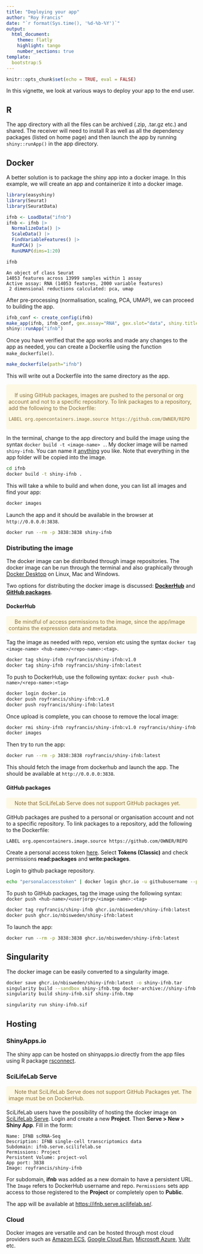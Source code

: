 ```yaml
---
title: "Deploying your app"
author: "Roy Francis"
date: "`r format(Sys.time(), '%d-%b-%Y')`"
output:
  html_document:
    theme: flatly
    highlight: tango
    number_sections: true
template:
  bootstrap:5
---
```


```r
knitr::opts_chunk$set(echo = TRUE, eval = FALSE)
```

In this vignette, we look at various ways to deploy your app to the end user.

## R

The app directory with all the files can be archived (.zip, .tar.gz etc.) and shared. The receiver will need to install R as well as all the dependency packages (listed on home page) and then launch the app by running `shiny::runApp()` in the app directory.

## Docker

A better solution is to package the shiny app into a docker image. In this example, we will create an app and containerize it into a docker image.

```r
library(easyshiny)
library(Seurat)
library(SeuratData)

ifnb <- LoadData("ifnb")
ifnb <- ifnb |>
  NormalizeData() |>
  ScaleData() |>
  FindVariableFeatures() |>
  RunPCA() |>
  RunUMAP(dims=1:20)

ifnb
```

```
An object of class Seurat 
14053 features across 13999 samples within 1 assay 
Active assay: RNA (14053 features, 2000 variable features)
 2 dimensional reductions calculated: pca, umap
```

After pre-processing (normalisation, scaling, PCA, UMAP), we can proceed to building the app.

```r
ifnb_conf <- create_config(ifnb)
make_app(ifnb, ifnb_conf, gex.assay="RNA", gex.slot="data", shiny.title = "IFNB", shiny.dir="ifnb")
shiny::runApp("ifnb")
```

Once you have verified that the app works and made any changes to the app as needed, you can create a Dockerfile using the function `make_dockerfile()`.

```r
make_dockerfile(path="ifnb")
```

This will write out a Dockerfile into the same directory as the app.

<div style="color: #8a6d3b;background-color: #fcf8e3;border-color:#faebcc; padding:6px; border-radius:4px; margin: 1em 0;" style="block">
<p style="color: #8a6d3b;background-color: #fcf8e3;">
&nbsp; <i class="fas fa-exclamation-circle"></i> &nbsp; If using GitHub packages, images are pushed to the personal or org account and not to a specific repository. To link packages to a repository, add the following to the Dockerfile:
</p>

```
LABEL org.opencontainers.image.source https://github.com/OWNER/REPO
```
</div>

In the terminal, change to the app directory and build the image using the syntax `docker build -t <image-name> .`. My docker image will be named `shiny-ifnb`. You can name it [anything](https://docs.docker.com/engine/reference/commandline/tag/) you like. Note that everything in the app folder will be copied into the image.

```bash
cd ifnb
docker build -t shiny-ifnb .
```

This will take a while to build and when done, you can list all images and find your app:

```bash
docker images
```

Launch the app and it should be available in the browser at `http://0.0.0.0:3838`.

```bash
docker run --rm -p 3838:3838 shiny-ifnb
```

### Distributing the image

The docker image can be distributed through image repositories. The docker image can be run through the terminal and also graphically through [Docker Desktop](https://www.docker.com/products/docker-desktop/) on Linux, Mac and Windows.

Two options for distributing the docker image is discussed: [**DockerHub**](https://hub.docker.com/) and [**GitHub packages**](https://github.com/features/packages).

#### DockerHub

<p style="color: #8a6d3b;background-color: #fcf8e3;border-color:#faebcc;padding: 6px;border-radius: 4px;" style="inline-block">
&nbsp; <i class="fas fa-exclamation-circle"></i> &nbsp; Be mindful of access permissions to the image, since the app/image contains the expression data and metadata.
</p>

Tag the image as needed with repo, version etc using the syntax `docker tag <image-name> <hub-name>/<repo-name>:<tag>`.

```bash
docker tag shiny-ifnb royfrancis/shiny-ifnb:v1.0
docker tag shiny-ifnb royfrancis/shiny-ifnb:latest
```

To push to DockerHub, use the following syntax: `docker push <hub-name>/<repo-name>:<tag>`

```bash
docker login docker.io
docker push royfrancis/shiny-ifnb:v1.0
docker push royfrancis/shiny-ifnb:latest
```

Once upload is complete, you can choose to remove the local image:

```bash
docker rmi shiny-ifnb royfrancis/shiny-ifnb:v1.0 royfrancis/shiny-ifnb:latest
docker images
```

Then try to run the app:

```bash
docker run --rm -p 3838:3838 royfrancis/shiny-ifnb:latest
```

This should fetch the image from dockerhub and launch the app. The should be available at `http://0.0.0.0:3838`.

#### GitHub packages

<p style="color: #8a6d3b;background-color: #fcf8e3;border-color:#faebcc;padding: 6px;border-radius: 4px;" style="inline-block">
&nbsp; <i class="fas fa-exclamation-circle"></i> &nbsp; Note that SciLifeLab Serve does not support GitHub packages yet.
</p>

GitHub packages are pushed to a personal or organisation account and not to a specific repository. To link packages to a repository, add the following to the Dockerfile:

`LABEL org.opencontainers.image.source https://github.com/OWNER/REPO`

Create a personal access token [here](https://github.com/settings/tokens). Select **Tokens (Classic)** and check permissions **read:packages** and **write:packages**.

Login to github package repository.

```bash
echo "personalaccesstoken" | docker login ghcr.io -u githubusername --password-stdin
```

To push to GitHub packages, tag the image using the following syntax: `docker push <hub-name>/<user|org>/<image-name>:<tag>`

```bash
docker tag royfrancis/shiny-ifnb ghcr.io/nbisweden/shiny-ifnb:latest
docker push ghcr.io/nbisweden/shiny-ifnb:latest
```

To launch the app:

```bash
docker run --rm -p 3838:3838 ghcr.io/nbisweden/shiny-ifnb:latest
```

## Singularity

The docker image can be easily converted to a singularity image.

```bash
docker save ghcr.io/nbisweden/shiny-ifnb:latest -o shiny-ifnb.tar
singularity build --sandbox shiny-ifnb.tmp docker-archive://shiny-ifnb.tar
singularity build shiny-ifnb.sif shiny-ifnb.tmp

singularity run shiny-ifnb.sif
```

## Hosting

### ShinyApps.io

The shiny app can be hosted on shinyapps.io directly from the app files using R package [rsconnect](https://shiny.rstudio.com/articles/shinyapps.html).

### SciLifeLab Serve

<p style="color: #8a6d3b;background-color: #fcf8e3;border-color:#faebcc;padding: 6px;border-radius: 4px;" style="inline-block">
&nbsp; <i class="fas fa-exclamation-circle"></i> &nbsp; Note that SciLifeLab Serve does not support GitHub Packages yet. The image must be on DockerHub.
</p>

SciLifeLab users have the possibility of hosting the docker image on [SciLifeLab Serve](https://serve.scilifelab.se/). Login and create a new **Project**. Then **Serve > New > Shiny App**. Fill in the form:

```
Name: IFNB scRNA-Seq
Description: IFNB single-cell transcriptomics data
Subdomain: ifnb.serve.scilifelab.se
Permissions: Project
Persistent Volume: project-vol
App port: 3838
Image: royfrancis/shiny-ifnb
```

For subdomain, **ifnb** was added as a new domain to have a persistent URL. The `Image` refers to DockerHub username and repo. `Permissions` sets app access to those registered to the **Project** or completely open to **Public**.

The app will be available at [https://ifnb.serve.scilifelab.se/](https://ifnb.serve.scilifelab.se/).

### Cloud

Docker images are versatile and can be hosted through most cloud providers such as [Amazon ECS](https://aws.amazon.com/ecs/), [Google Cloud Run](https://cloud.google.com/run), [Microsoft Azure](https://azure.microsoft.com/en-gb/products/kubernetes-service/docker/), [Vultr](https://www.vultr.com/apps/docker) etc.
